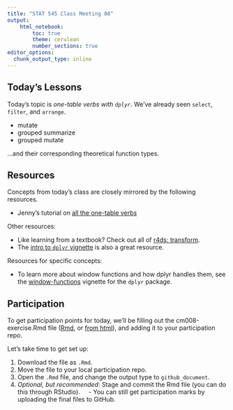 ```yaml
---
title: "STAT 545 Class Meeting 08"
output:
    html_notebook:
        toc: true
        theme: cerulean
        number_sections: true
editor_options: 
  chunk_output_type: inline
---
```



## Today's Lessons

Today's topic is _one-table verbs with `dplyr`_. We've already seen `select`, `filter`, and `arrange`. 

- mutate
- grouped summarize
- grouped mutate

...and their corresponding theoretical function types. 

## Resources

Concepts from today's class are closely mirrored by the following resources.

- Jenny's tutorial on [all the one-table verbs](http://stat545.com/block010_dplyr-end-single-table.html)

Other resources:

- Like learning from a textbook? Check out all of [r4ds: transform](http://r4ds.had.co.nz/transform.html).
- The [intro to `dplyr` vignette](https://cran.r-project.org/web/packages/dplyr/vignettes/dplyr.html) is also a great resource. 

Resources for specific concepts:

- To learn more about window functions and how dplyr handles them, see the [window-functions](https://cran.r-project.org/web/packages/dplyr/vignettes/window-functions.html) vignette for the `dplyr` package. 

## Participation

To get participation points for today, we'll be filling out the cm008-exercise.Rmd file ([Rmd](https://github.com/STAT545-UBC/Classroom/blob/master/notes/cm008-exercise.Rmd), or [from html](http://stat545.com/Classroom/notes/cm008-exercise.html)), and adding it to your participation repo. 

Let's take time to get set up:

1. Download the file as `.Rmd`. 
2. Move the file to your local participation repo.
3. Open the `.Rmd` file, and change the output type to `github_document`.
4. _Optional, but recommended_: Stage and commit the Rmd file (you can do this through RStudio).
    - You can still get participation marks by uploading the final files to GitHub.
